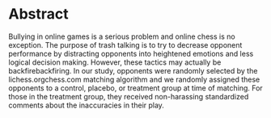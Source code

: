 # Abstract

Bullying in online games is a serious problem and online chess is no exception. The purpose of trash talking is to try to decrease opponent performance by distracting opponents into heightened emotions and less logical decision making.  However, these tactics may actually be backfirebackfiring. In our study, opponents were randomly selected by the lichess.orgchess.com matching algorithm and we randomly assigned these opponents to a control, placebo, or treatment group at time of matching. For those in the treatment group, they received non-harassing standardized comments about the inaccuracies in their play.


